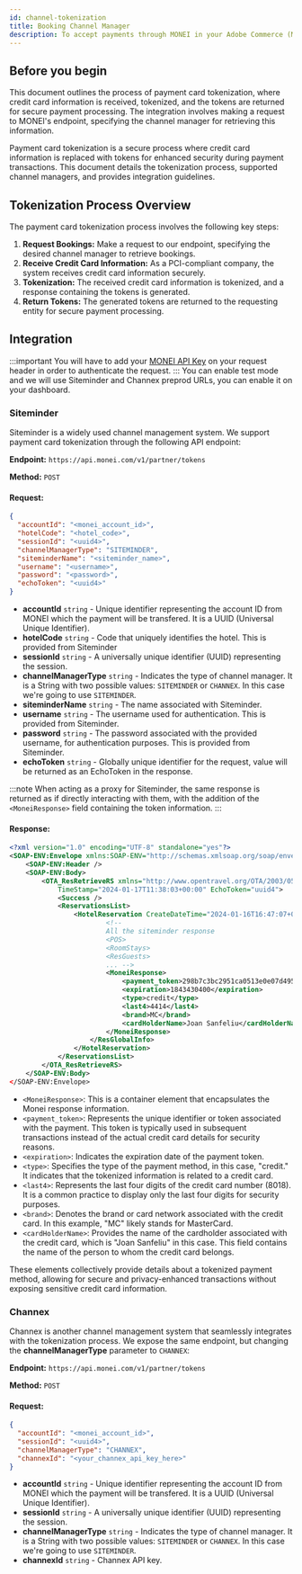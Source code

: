 ```yaml
---
id: channel-tokenization
title: Booking Channel Manager
description: To accept payments through MONEI in your Adobe Commerce (Magento 2) store you simply need to install and configure MONEI Adobe Commerce Extension.
---
```


## Before you begin

This document outlines the process of payment card tokenization, where credit card information is received, tokenized, and the tokens are returned for secure payment processing. The integration involves making a request to MONEI's endpoint, specifying the channel manager for retrieving this information.

Payment card tokenization is a secure process where credit card information is replaced with tokens for enhanced security during payment transactions. This document details the tokenization process, supported channel managers, and provides integration guidelines.

## Tokenization Process Overview

The payment card tokenization process involves the following key steps:

1. **Request Bookings:** Make a request to our endpoint, specifying the desired channel manager to retrieve bookings.
2. **Receive Credit Card Information:** As a PCI-compliant company, the system receives credit card information securely.
3. **Tokenization:** The received credit card information is tokenized, and a response containing the tokens is generated.
4. **Return Tokens:** The generated tokens are returned to the requesting entity for secure payment processing.

## Integration

:::important
You will have to add your [MONEI API Key](http://localhost:3000/api/#section/Authentication) on your request header in order to authenticate the request.
:::
You can enable test mode and we will use Siteminder and Channex preprod URLs, you can enable it on your dashboard.

### Siteminder

Siteminder is a widely used channel management system. We support payment card tokenization through the following API endpoint:

**Endpoint:** `https://api.monei.com/v1/partner/tokens`

**Method:** `POST`

#### Request:

```json
{
  "accountId": "<monei_account_id>",
  "hotelCode": "<hotel_code>",
  "sessionId": "<uuid4>",
  "channelManagerType": "SITEMINDER",
  "siteminderName": "<siteminder_name>",
  "username": "<username>",
  "password": "<password>",
  "echoToken": "<uuid4>"
}
```

- **accountId** `string` - Unique identifier representing the account ID from MONEI which the payment will be transfered. It is a UUID (Universal Unique Identifier).
- **hotelCode** `string` - Code that uniquely identifies the hotel. This is provided from Siteminder
- **sessionId** `string` - A universally unique identifier (UUID) representing the session.
- **channelManagerType** `string` - Indicates the type of channel manager. It is a String with two possible values: `SITEMINDER` or `CHANNEX`. In this case we're going to use `SITEMINDER`.
- **siteminderName** `string` - The name associated with Siteminder.
- **username** `string` - The username used for authentication. This is provided from Siteminder.
- **password** `string` - The password associated with the provided username, for authentication purposes. This is provided from Siteminder.
- **echoToken** `string` - Globally unique identifier for the request, value will be returned as an EchoToken in the response.

:::note
When acting as a proxy for Siteminder, the same response is returned as if directly interacting with them, with the addition of the `<MoneiResponse>` field containing the token information.
:::

#### Response:

```xml
<?xml version="1.0" encoding="UTF-8" standalone="yes"?>
<SOAP-ENV:Envelope xmlns:SOAP-ENV="http://schemas.xmlsoap.org/soap/envelope/">
    <SOAP-ENV:Header />
    <SOAP-ENV:Body>
        <OTA_ResRetrieveRS xmlns="http://www.opentravel.org/OTA/2003/05" Version="1.0"
            TimeStamp="2024-01-17T11:38:03+00:00" EchoToken="uuid4">
            <Success />
            <ReservationsList>
                <HotelReservation CreateDateTime="2024-01-16T16:47:07+00:00" ResStatus="Book">
                        <!--
                        All the siteminder response
                        <POS>
                        <RoomStays>
                        <ResGuests>
                        ... -->
                        <MoneiResponse>
                            <payment_token>298b7c3bc2951ca0513e0e07d495b33ddf29d7ae</payment_token>
                            <expiration>1843430400</expiration>
                            <type>credit</type>
                            <last4>4414</last4>
                            <brand>MC</brand>
                            <cardHolderName>Joan Sanfeliu</cardHolderName>
                        </MoneiResponse>
                    </ResGlobalInfo>
                </HotelReservation>
            </ReservationsList>
        </OTA_ResRetrieveRS>
    </SOAP-ENV:Body>
</SOAP-ENV:Envelope>
```

- `<MoneiResponse>`: This is a container element that encapsulates the Monei response information.
- `<payment_token>`: Represents the unique identifier or token associated with the payment. This token is typically used in subsequent transactions instead of the actual credit card details for security reasons.
- `<expiration>`: Indicates the expiration date of the payment token.
- `<type>`: Specifies the type of the payment method, in this case, "credit." It indicates that the tokenized information is related to a credit card.
- `<last4>`: Represents the last four digits of the credit card number (8018). It is a common practice to display only the last four digits for security purposes.
- `<brand>`: Denotes the brand or card network associated with the credit card. In this example, "MC" likely stands for MasterCard.
- `<cardHolderName>`: Provides the name of the cardholder associated with the credit card, which is "Joan Sanfeliu" in this case. This field contains the name of the person to whom the credit card belongs.

These elements collectively provide details about a tokenized payment method, allowing for secure and privacy-enhanced transactions without exposing sensitive credit card information.

### Channex

Channex is another channel management system that seamlessly integrates with the tokenization process. We expose the same endpoint, but changing the **channelManagerType** parameter to `CHANNEX`:

**Endpoint:** `https://api.monei.com/v1/partner/tokens`

**Method:** `POST`

#### Request:

```json
{
  "accountId": "<monei_account_id>",
  "sessionId": "<uuid4>",
  "channelManagerType": "CHANNEX",
  "channexId": "<your_channex_api_key_here>"
}
```

- **accountId** `string` - Unique identifier representing the account ID from MONEI which the payment will be transfered. It is a UUID (Universal Unique Identifier).
- **sessionId** `string` - A universally unique identifier (UUID) representing the session.
- **channelManagerType** `string` - Indicates the type of channel manager. It is a String with two possible values: `SITEMINDER` or `CHANNEX`. In this case we're going to use `SITEMINDER`.
- **channexId** `string` - Channex API key.
